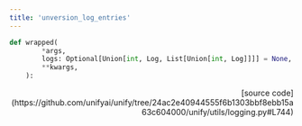 ```yaml
---
title: 'unversion_log_entries'
---
```


```python
def wrapped(
        *args,
        logs: Optional[Union[int, Log, List[Union[int, Log]]]] = None,
        **kwargs,
    ):
```

<p align="right">[source code](https://github.com/unifyai/unify/tree/24ac2e40944555f6b1303bbf8ebb15a63c604000/unify/utils/logging.py#L744)</p>

